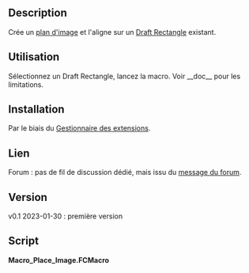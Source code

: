 <languages/>

{{Macro/fr
|Name=Macro Place Image
|Description=Crée un plan d'image et l'aligne sur un Draft Rectangle existant.
|Author=heda
|Version=0.1
|Date=2023-01-30
}}

==Description==

Crée un [[Image_CreateImagePlane/fr|plan d'image]] et l'aligne sur un [[Draft_Rectangle/fr|Draft Rectangle]] existant.

<span id="Usage"></span>
==Utilisation==

Sélectionnez un Draft Rectangle, lancez la macro. Voir __doc__ pour les limitations.

<span id="Install"></span>
==Installation==

Par le biais du [[Std_AddonMgr/fr|Gestionnaire des extensions]].

<span id="Link"></span>
==Lien==

Forum :  pas de fil de discussion dédié, mais issu du [https://forum.freecadweb.org/viewtopic.php?f=22&t=75606& message du forum].

==Version==

v0.1 2023-01-30 : première version

==Script==

'''Macro_Place_Image.FCMacro'''

{{MacroCode|code=
#!/usr/bin/env python3
# -*- coding: utf-8 -*-

# ***************************************************************************
# *   Copyright (c) 2023 heda <heda @ freecad forum>                        *
# *                                                                         *
# *   This file is part of the FreeCAD CAx development system.              *
# *                                                                         *
# *   This program is free software; you can redistribute it and/or modify  *
# *   it under the terms of the GNU Lesser General Public License (LGPL)    *
# *   as published by the Free Software Foundation; either version 2 of     *
# *   the License, or (at your option) any later version.                   *
# *   for detail see the LICENCE text file.                                 *
# *                                                                         *
# *   This program is distributed in the hope that it will be useful,       *
# *   but WITHOUT ANY WARRANTY; without even the implied warranty of        *
# *   MERCHANTABILITY or FITNESS FOR A PARTICULAR PURPOSE.  See the         *
# *   GNU Library General Public License for more details.                  *
# *                                                                         *
# *   You should have received a copy of the GNU Library General Public     *
# *   License along with this program; if not, write to the Free Software   *
# *   Foundation, Inc., 59 Temple Place, Suite 330, Boston, MA  02111-1307  *
# *   USA                                                                   *
# *                                                                         *
# ***************************************************************************


__Name__ = 'Place_Image'
__Comment__ = 'Aligns ImagePlane to existing draft rectangle'
__Author__ = 'heda @ fc-forum'
__Version__ = '0.1'
__Date__ = '2023-01-30'
__License__ = 'LGPL-2.0-or-later'
__Web__ = ''
__Wiki__ = 'https://wiki.freecadweb.org/Macro_Place_Image'
__Icon__ = ''
__Help__ = 'Select rectangle, run macro and image is placed.'
__Status__ = 'Stable'
__Requires__ = 'tested on FreeCAD v0.20'
__Communication__ = 'forum'
__Files__ = ''


__doc__ = """
Works as intended on XY-plane.
When out of XY-plane, not so much.
Feel free to improve the placement logic.
"""


from pathlib import Path as pyPath
from PySide.QtGui import QMessageBox, QFileDialog

import Draft
import FreeCAD as App
import FreeCADGui as Gui

doc = App.ActiveDocument
sel = Gui.Selection.getSelection()
rect = None

def message(msg):
    QMessageBox.information(None, __Name__, msg)

if sel:
    sel, *_ = sel
    if hasattr(sel, 'Proxy') and isinstance(sel.Proxy, Draft.Rectangle):
        rect = sel
    else:
        message('Sorry, selected object needs to be a draft rectangle.')
else:
    message('No selection, select a draft rectangle.')

if rect:
    rname = rect.Name
    picformats = '*.png *.bmp *.jpg *.jpeg'
    pic, _ = QFileDialog.getOpenFileName(None, 'Select Image',
                                         '', f'Images ({picformats})')
    if pic:
        picname = pyPath(pic).stem.replace(' ', '_')
        imp = doc.addObject('Image::ImagePlane', picname)
        imp.ImageFile = pic

        imp.setExpression('XSize', f'{rname}.Length')
        imp.setExpression('YSize', f'{rname}.Height')
        imp.setExpression('.Placement.Base.x',
                          f'{rname}.Placement.Base.x + XSize / 2')
        imp.setExpression('.Placement.Base.y',
                          f'{rname}.Placement.Base.y + YSize / 2')
        imp.setExpression('.Placement.Base.z',
                          f'{rname}.Placement.Base.z - 0.1 mm')
        imp.setExpression('.Placement.Rotation.Angle',
                          f'{rname}.Placement.Rotation.Angle')
        imp.setExpression('.Placement.Rotation.Axis',
                          f'{rname}.Placement.Rotation.Axis')

        rect.ViewObject.Visibility = False
        rect.setExpression('.Label2',  f'<<{picname}>>')
        doc.recompute()
        print('placed image successfully')
}}